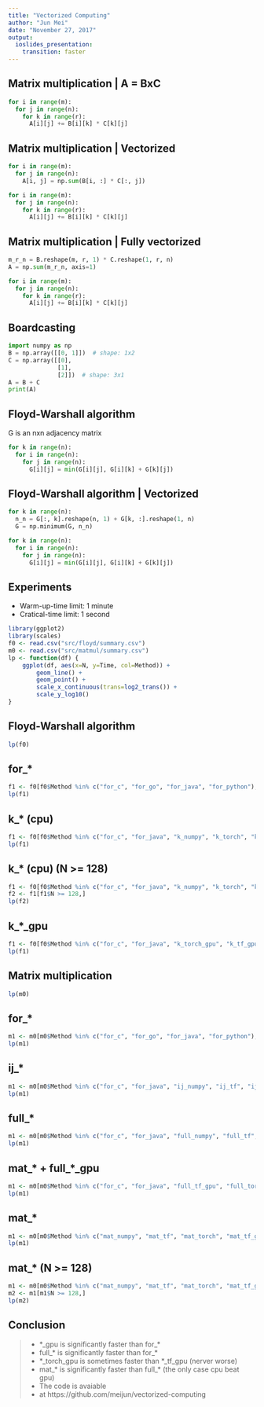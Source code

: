 ```yaml
---
title: "Vectorized Computing"
author: "Jun Mei"
date: "November 27, 2017"
output: 
  ioslides_presentation: 
    transition: faster
---
```


## Matrix multiplication | A = BxC

```python
for i in range(m):
  for j in range(n):
    for k in range(r):
      A[i][j] += B[i][k] * C[k][j]
```

## Matrix multiplication | Vectorized

```python
for i in range(m):
  for j in range(n):
    A[i, j] = np.sum(B[i, :] * C[:, j])
```

```python
for i in range(m):
  for j in range(n):
    for k in range(r):
      A[i][j] += B[i][k] * C[k][j]
```

## Matrix multiplication | Fully vectorized

```python
m_r_n = B.reshape(m, r, 1) * C.reshape(1, r, n)
A = np.sum(m_r_n, axis=1)
```

```python
for i in range(m):
  for j in range(n):
    for k in range(r):
      A[i][j] += B[i][k] * C[k][j]
```

## Boardcasting

```python
import numpy as np
B = np.array([[0, 1]])  # shape: 1x2
C = np.array([[0],
              [1],
              [2]])  # shape: 3x1
A = B + C
print(A)
```

## Floyd-Warshall algorithm

G is an nxn adjacency matrix

```python
for k in range(n):
  for i in range(n):
    for j in range(n):
      G[i][j] = min(G[i][j], G[i][k] + G[k][j])
```

## Floyd-Warshall algorithm | Vectorized

```python
for k in range(n):
  n_n = G[:, k].reshape(n, 1) + G[k, :].reshape(1, n)
  G = np.minimum(G, n_n)
```

```python
for k in range(n):
  for i in range(n):
    for j in range(n):
      G[i][j] = min(G[i][j], G[i][k] + G[k][j])
```

## Experiments

- Warm-up-time limit: 1 minute
- Cratical-time limit: 1 second

```r
library(ggplot2)
library(scales)
f0 <- read.csv("src/floyd/summary.csv")
m0 <- read.csv("src/matmul/summary.csv")
lp <- function(df) {
	ggplot(df, aes(x=N, y=Time, col=Method)) +
		geom_line() +
		geom_point() +
		scale_x_continuous(trans=log2_trans()) +
		scale_y_log10()
}
```

## Floyd-Warshall algorithm

```r
lp(f0)
```

## for_*

```r
f1 <- f0[f0$Method %in% c("for_c", "for_go", "for_java", "for_python"),]
lp(f1)
```


## k_* (cpu)

```r
f1 <- f0[f0$Method %in% c("for_c", "for_java", "k_numpy", "k_torch", "k_tf"),]
lp(f1)
```

## k_* (cpu) (N >= 128)

```r
f1 <- f0[f0$Method %in% c("for_c", "for_java", "k_numpy", "k_torch", "k_tf"),]
f2 <- f1[f1$N >= 128,]
lp(f2)
```

## k_*_gpu

```r
f1 <- f0[f0$Method %in% c("for_c", "for_java", "k_torch_gpu", "k_tf_gpu"),]
lp(f1)
```

## Matrix multiplication

```r
lp(m0)
```

## for_*

```r
m1 <- m0[m0$Method %in% c("for_c", "for_go", "for_java", "for_python"),]
lp(m1)
```

## ij_*

```r
m1 <- m0[m0$Method %in% c("for_c", "for_java", "ij_numpy", "ij_tf", "ij_torch", "ij_tf_gpu", "ij_torch_gpu"),]
lp(m1)
```

## full_*

```r
m1 <- m0[m0$Method %in% c("for_c", "for_java", "full_numpy", "full_tf", "full_torch", "full_tf_gpu", "full_torch_gpu"),]
lp(m1)
```

## mat_* + full_*_gpu

```r
m1 <- m0[m0$Method %in% c("for_c", "for_java", "full_tf_gpu", "full_torch_gpu", "mat_numpy", "mat_tf", "mat_torch", "mat_tf_gpu", "mat_torch_gpu"),]
lp(m1)
```

## mat_*

```r
m1 <- m0[m0$Method %in% c("mat_numpy", "mat_tf", "mat_torch", "mat_tf_gpu", "mat_torch_gpu"),]
lp(m1)
```

## mat_* (N >= 128)

```r
m1 <- m0[m0$Method %in% c("mat_numpy", "mat_tf", "mat_torch", "mat_tf_gpu", "mat_torch_gpu"),]
m2 <- m1[m1$N >= 128,]
lp(m2)
```

## Conclusion

> - *\_gpu is significantly faster than for\_\*
> - full_* is significantly faster than for_\*
> - *_torch_gpu is sometimes faster than \*_tf_gpu (nerver worse)
> - mat_* is significantly faster than full_\* (the only case cpu beat gpu)
> - The code is avaiable
  - at https://github.com/meijun/vectorized-computing
